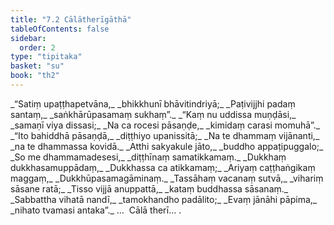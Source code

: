 ```yaml
---
title: "7.2 Cālātherīgāthā"
tableOfContents: false
sidebar:
  order: 2
type: "tipitaka"
basket: "su"
book: "th2"
---
```



<DynamicBreadcrumb />

<Division number="182" book="th2">

<Paragraph number="247" type="verses" book="th2">
_“Satiṃ upaṭṭhapetvāna,_  
_bhikkhunī bhāvitindriyā;_  
_Paṭivijjhi padaṃ santaṃ,_  
_saṅkhārūpasamaṃ sukhaṃ”._  

</Paragraph>

</Division>
<Division number="183" book="th2">

<Paragraph number="248" type="verses" book="th2">
_“Kaṃ nu uddissa muṇḍāsi,_  
_samaṇī viya dissasi;_  
_Na ca rocesi pāsaṇḍe,_  
_kimidaṃ carasi momuhā”._  

</Paragraph>

</Division>
<Division number="184" book="th2">

<Paragraph number="249" type="verses" book="th2">
_“Ito bahiddhā pāsaṇḍā,_  
_diṭṭhiyo upanissitā;_  
_Na te dhammaṃ vijānanti,_  
_na te dhammassa kovidā._  

</Paragraph>

</Division>
<Division number="185" book="th2">

<Paragraph number="250" type="verses" book="th2">
_Atthi sakyakule jāto,_  
_buddho appaṭipuggalo;_  
_So me dhammamadesesi,_  
_diṭṭhīnaṃ samatikkamaṃ._  

</Paragraph>

</Division>
<Division number="186" book="th2">

<Paragraph number="251" type="verses" book="th2">
_Dukkhaṃ dukkhasamuppādaṃ,_  
_Dukkhassa ca atikkamaṃ;_  
_Ariyaṃ caṭṭhaṅgikaṃ maggaṃ,_  
_Dukkhūpasamagāminaṃ._  

</Paragraph>

</Division>
<Division number="187" book="th2">

<Paragraph number="252" type="verses" book="th2">
_Tassāhaṃ vacanaṃ sutvā,_  
_vihariṃ sāsane ratā;_  
_Tisso vijjā anuppattā,_  
_kataṃ buddhassa sāsanaṃ._  

</Paragraph>

</Division>
<Division number="188" book="th2">

<Paragraph number="253" type="verses" book="th2">
_Sabbattha vihatā nandī,_  
_tamokhandho padālito;_  
_Evaṃ jānāhi pāpima,_  
_nihato tvamasi antaka”._  


</Paragraph>
</Division>

<Paragraph number="254" type="center" book="th2">
…  Cālā therī… .
</Paragraph>